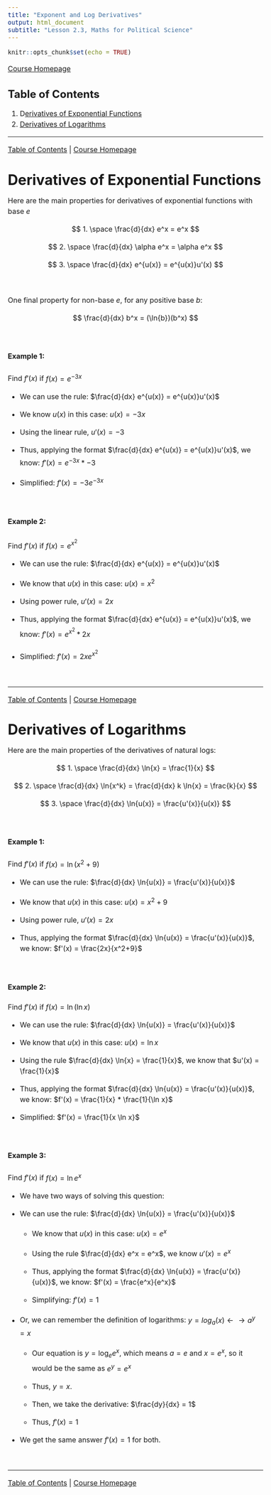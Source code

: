 ```yaml
---
title: "Exponent and Log Derivatives"
output: html_document
subtitle: "Lesson 2.3, Maths for Political Science"
---
```


```{=html}
<style type="text/css">
  body{
  font-size: 12pt;
  line-height: 150%;
  }
  .main-container {
  max-width: 800px !important;
  margin: auto;
  }
</style>
```
```r
knitr::opts_chunk$set(echo = TRUE)
```

[Course Homepage](https://politicalscience.github.io/math)

## Table of Contents {#contents}

1.  D[erivatives of Exponential Functions](#exponentials)
2.  [Derivatives of Logarithms](#logarithms)

------------------------------------------------------------------------

[Table of Contents](#contents) \| [Course Homepage](https://politicalscience.github.io/math)

# Derivatives of Exponential Functions {#exponentials}

Here are the main properties for derivatives of exponential functions with base $e$

$$
1. \space \frac{d}{dx} e^x = e^x 
$$

$$
2. \space \frac{d}{dx} \alpha e^x = \alpha e^x
$$

$$
3. \space \frac{d}{dx} e^{u(x)} = e^{u(x)}u'(x)
$$

<br />

One final property for non-base $e$, for any positive base $b$:

$$
\frac{d}{dx} b^x = (\ln{b})(b^x)
$$

<br />

#### Example 1:

Find $f'(x)$ if $f(x) = e^{-3x}$

-   We can use the rule: $\frac{d}{dx} e^{u(x)} = e^{u(x)}u'(x)$

-   We know $u(x)$ in this case: $u(x) = -3x$

-   Using the linear rule, $u'(x) = -3$

-   Thus, applying the format $\frac{d}{dx} e^{u(x)} = e^{u(x)}u'(x)$, we know: $f'(x) = e^{-3x}*-3$

-   Simplified: $f'(x) = -3e^{-3x}$

<br />

#### Example 2:

Find $f'(x)$ if $f(x) = e^{x^2}$

-   We can use the rule: $\frac{d}{dx} e^{u(x)} = e^{u(x)}u'(x)$

-   We know that $u(x)$ in this case: $u(x) = x^2$

-   Using power rule, $u'(x) = 2x$

-   Thus, applying the format $\frac{d}{dx} e^{u(x)} = e^{u(x)}u'(x)$, we know: $f'(x) = e^{x^2}*2x$

-   Simplified: $f'(x) = 2xe^{x^2}$

<br />

------------------------------------------------------------------------

[Table of Contents](#contents) \| [Course Homepage](https://politicalscience.github.io/math)

# Derivatives of Logarithms {#logarithms}

Here are the main properties of the derivatives of natural logs:

$$
1. \space \frac{d}{dx} \ln{x} = \frac{1}{x}
$$

$$
2. \space \frac{d}{dx} \ln{x^k} = \frac{d}{dx} k \ln{x} = \frac{k}{x} 
$$

$$
3. \space \frac{d}{dx} \ln{u(x)} = \frac{u'(x)}{u(x)}
$$

<br />

#### Example 1:

Find $f'(x)$ if $f(x) = \ln(x^2+9)$

-   We can use the rule: $\frac{d}{dx} \ln{u(x)} = \frac{u'(x)}{u(x)}$

-   We know that $u(x)$ in this case: $u(x) = x^2+9$

-   Using power rule, $u'(x) = 2x$

-   Thus, applying the format $\frac{d}{dx} \ln{u(x)} = \frac{u'(x)}{u(x)}$, we know: $f'(x) = \frac{2x}{x^2+9}$

<br />

#### Example 2:

Find $f'(x)$ if $f(x) = \ln{(\ln{x})}$

-   We can use the rule: $\frac{d}{dx} \ln{u(x)} = \frac{u'(x)}{u(x)}$

-   We know that $u(x)$ in this case: $u(x) = \ln x$

-   Using the rule $\frac{d}{dx} \ln{x} = \frac{1}{x}$, we know that $u'(x) = \frac{1}{x}$

-   Thus, applying the format $\frac{d}{dx} \ln{u(x)} = \frac{u'(x)}{u(x)}$, we know: $f'(x) = \frac{1}{x} * \frac{1}{\ln x}$

-   Simplified: $f'(x) = \frac{1}{x \ln x}$

<br />

#### Example 3:

Find $f'(x)$ if $f(x) = \ln e^x$

-   We have two ways of solving this question:

-   We can use the rule: $\frac{d}{dx} \ln{u(x)} = \frac{u'(x)}{u(x)}$

    -   We know that $u(x)$ in this case: $u(x) = e^x$

    -   Using the rule $\frac{d}{dx} e^x = e^x$, we know $u'(x) = e^x$

    -   Thus, applying the format $\frac{d}{dx} \ln{u(x)} = \frac{u'(x)}{u(x)}$, we know: $f'(x) = \frac{e^x}{e^x}$

    -   Simplifying: $f'(x) = 1$

-   Or, we can remember the definition of logarithms: $y = log_a (x) \leftarrow \rightarrow a^y = x$

    -   Our equation is $y = \log_e e^x$, which means $a = e$ and $x = e^x$, so it would be the same as $e^y = e^x$

    -   Thus, $y=x$.

    -   Then, we take the derivative: $\frac{dy}{dx} = 1$

    -   Thus, $f'(x) = 1$

-   We get the same answer $f'(x) = 1$ for both.

<br />

------------------------------------------------------------------------

[Table of Contents](#contents) \| [Course Homepage](https://politicalscience.github.io/math)
